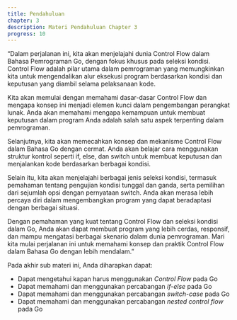 ```yaml
---
title: Pendahuluan
chapter: 3
description: Materi Pendahuluan Chapter 3
progress: 10
---
```


“Dalam perjalanan ini, kita akan menjelajahi dunia Control Flow dalam Bahasa
Pemrograman Go, dengan fokus khusus pada seleksi kondisi. Control Flow
adalah pilar utama dalam pemrograman yang memungkinkan kita untuk
mengendalikan alur eksekusi program berdasarkan kondisi dan keputusan yang
diambil selama pelaksanaan kode.

Kita akan memulai dengan memahami dasar-dasar Control Flow dan mengapa
konsep ini menjadi elemen kunci dalam pengembangan perangkat lunak. Anda
akan memahami mengapa kemampuan untuk membuat keputusan dalam program
Anda adalah salah satu aspek terpenting dalam pemrograman.

Selanjutnya, kita akan memecahkan konsep dan mekanisme Control Flow dalam
Bahasa Go dengan cermat. Anda akan belajar cara menggunakan struktur
kontrol seperti if, else, dan switch untuk membuat keputusan dan menjalankan kode
berdasarkan berbagai kondisi.

Selain itu, kita akan menjelajahi berbagai jenis seleksi kondisi, termasuk pemahaman
tentang pengujian kondisi tunggal dan ganda, serta pemilihan dari sejumlah opsi
dengan pernyataan switch. Anda akan merasa lebih percaya diri dalam
mengembangkan program yang dapat beradaptasi dengan berbagai situasi.

Dengan pemahaman yang kuat tentang Control Flow dan seleksi kondisi dalam
Go, Anda akan dapat membuat program yang lebih cerdas, responsif, dan
mampu mengatasi berbagai skenario dalam dunia pemrograman. Mari kita mulai
perjalanan ini untuk memahami konsep dan praktik Control Flow dalam Bahasa
Go dengan lebih mendalam.”

Pada akhir sub materi ini, Anda diharapkan dapat:

- Dapat mengetahui kapan harus menggunakan _Control Flow_ pada Go
- Dapat memahami dan menggunakan percabangan _if-else_ pada Go
- Dapat memahami dan menggunakan percabangan _switch-case_ pada Go
- Dapat memahami dan menggunakan percabangan _nested control flow_ pada Go
